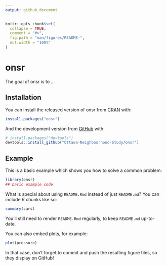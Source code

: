 ```yaml
---
output: github_document
---
```


<!-- README.md is generated from README.Rmd. Please edit that file -->

```r
knitr::opts_chunk$set(
  collapse = TRUE,
  comment = "#>",
  fig.path = "man/figures/README-",
  out.width = "100%"
)
```

# onsr

<!-- badges: start -->
<!-- badges: end -->

The goal of onsr is to ...

## Installation

You can install the released version of onsr from [CRAN](https://CRAN.R-project.org) with:

``` r
install.packages("onsr")
```

And the development version from [GitHub](https://github.com/) with:

``` r
# install.packages("devtools")
devtools::install_github("Ottawa-Neighbourhood-Study/onsr")
```
## Example

This is a basic example which shows you how to solve a common problem:

```r
library(onsr)
## basic example code
```

What is special about using `README.Rmd` instead of just `README.md`? You can include R chunks like so:

```r
summary(cars)
```

You'll still need to render `README.Rmd` regularly, to keep `README.md` up-to-date.

You can also embed plots, for example:

```r
plot(pressure)
```

In that case, don't forget to commit and push the resulting figure files, so they display on GitHub!
